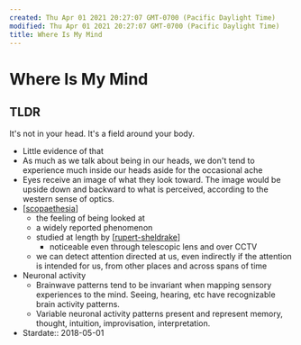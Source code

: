 ```yaml
---
created: Thu Apr 01 2021 20:27:07 GMT-0700 (Pacific Daylight Time)
modified: Thu Apr 01 2021 20:27:07 GMT-0700 (Pacific Daylight Time)
title: Where Is My Mind
---
```


# Where Is My Mind

## TLDR

It's not in your head. It's a field around your body.

- Little evidence of that
- As much as we talk about being in our heads, we don't tend to experience much inside our heads aside for the occasional ache
- Eyes receive an image of what they look toward. The image would be upside down and backward to what is perceived, according to the western sense of optics.
- [[scopaethesia]]
  - the feeling of being looked at
  - a widely reported phenomenon
  - studied at length by [[rupert-sheldrake]]
    - noticeable even through telescopic lens and over CCTV
  - we can detect attention directed at us, even indirectly if the attention is intended for us, from other places and across spans of time
- Neuronal activity
  - Brainwave patterns tend to be invariant when mapping sensory experiences to the mind. Seeing, hearing, etc have recognizable brain activity patterns.
  - Variable neuronal activity patterns present and represent memory, thought, intuition, improvisation, interpretation.
- Stardate:: 2018-05-01

[//begin]: # "Autogenerated link references for markdown compatibility"
[scopaethesia]: ../forget/scopaethesia "Scopaethesia"
[rupert-sheldrake]: rupert-sheldrake "Rupert Sheldrake"
[//end]: # "Autogenerated link references"

